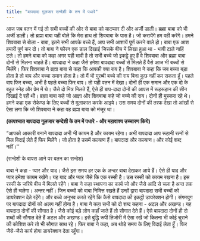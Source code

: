 ```yaml
---
title: "बापदादा गुलजार सन्देशी के तन में पधारे"
---
```


आज जब वतन में गई तो सभी बच्चों की ओर से बाबा को यादप्यार दी और अर्जी डाली। ब्रह्मा बाबा को भी अर्जी डाली। तो ब्रह्मा बाबा यही बोले कि मेरा हाथ तो शिवबाबा के पास है। जो करायेंगे हम वही करेंगे। हमने शिवबाबा से बोला - बाबा, इतने सभी आपके बच्चे हैं, आप सभी आशायें पूर्ण करने वाले हो। बाबा एक आश हमारी पूर्ण कर दो। तो बाबा ने फौरन एक डाल दिखाई जिसके बीच में लिखा हुआ था - भावी टाले नाहिं टले। तो हमने बाबा को कहा अगर यही भावी है तो सभी बच्चे जो इकट्ठे हुए हैं वे शिवबाबा और ब्रह्मा बाबा दोनों से मिलना चाहते हैं। बापदादा ने कहा जैसे हमेशा बापदादा बच्चों से मिलते हैं वैसे आज भी बच्चों से मिलेंगे। फिर शिवबाबा ने ब्रह्मा बाबा से कहा कि आपकी क्या राय है। शिवबाबा ने कहा कि जब बच्चा बड़ा होता है तो बाप और बच्चा समान होता है। तो मैं भी मुरब्बी बच्चे की राय बिना कुछ नहीं कर सकता हूँ। पहले बाप फिर बच्चा, अभी है पहले बच्चा फिर बाप। तो यही वतन में देखा। दोनों ही एक समान और एक दो के बहुत स्नेह और प्रेम में थे। जैसे दो मित्र मिलते हैं, ऐसे ही बाप-दादा दोनों की आपस में रूहरूहान की सीन दिखाई दे रही थी। ब्रह्मा बाबा कहे जो आज्ञा और शिवबाबा कहे जो बच्चे की राय। दोनों ही मुस्करा रहे थे। हमने कहा एक सेकेण्ड के लिए बच्चों से मुलाकात करके आइये। उस समय दोनों की तरफ देखा तो आंखों से ऐसा लगा कि जो शिवबाबा ने कहा वह ब्रह्मा बाबा को मंजूर था।  

**(तत्पश्चात बापदादा गुलजार सन्देशी के तन में पधारे - और महावाक्य उच्चारण किये)**  

“आपको आकारी बनाने बापदादा अभी भी कायम है और कायम रहेगा। अभी बापदादा आप रूहानी रत्नों से मिल विदाई लेते हैं फिर मिलेंगे। जो होता है उसमें कल्याण हैं। बापदादा और कल्याण। और कोई शब्द नहीं।''  

(सन्देशी के वापस आने पर वतन का सन्देश)  

बाबा ने कहा - प्यार और याद। जैसे इस समय हर एक के अन्दर बाबा देखकर आये हैं। ऐसे ही याद और प्यार हमेशा कायम रखेंगे। यह याद और प्यार जैसे कि एक रस्सी है। उस रस्सी को कायम रखना है। इस रस्सी के जरिये बीच में मिलते रहेंगे। बाबा ने कहा स्थापना का कार्य जो और जैसे आदि से चला है अन्त तक ऐसे ही चलेगा। अन्तर नहीं। जिन बच्चों को बाबा निमित्त रखते हैं उन्हों द्वारा बापदादा सभी बच्चों को डायरेक्शन देते रहेंगे। और बच्चे अनुभव करते रहेंगे कि कैसे बापदादा की इकट्ठी डायरेक्शन होगी। संगमयुग पर बापदादा दोनों को अलग नहीं होना है। बाबा ने कहा सभी को दो शब्द कहना - अटल और अखण्ड। यह बापदादा दोनों की सौगात है। जैसे कोई बड़े लोग कहाँ जाते हैं तो सौगात देते हैं। ऐसे बापदादा दोनों ही दो शब्दों की सौगात देते हैं अटल और अखण्ड। इसे बुद्धि रूपी तिजोरी में ऐसा रखें जो कितना भी कोई चुराने की कोशिश करे तो भी सौगात साथ रहे। फिर बाबा ने कहा, अब थोडे समय के लिए विदाई लेता हूँ। फिर जैसे-जैसे कार्य होगा डायरेक्शन देता रहूँगा।